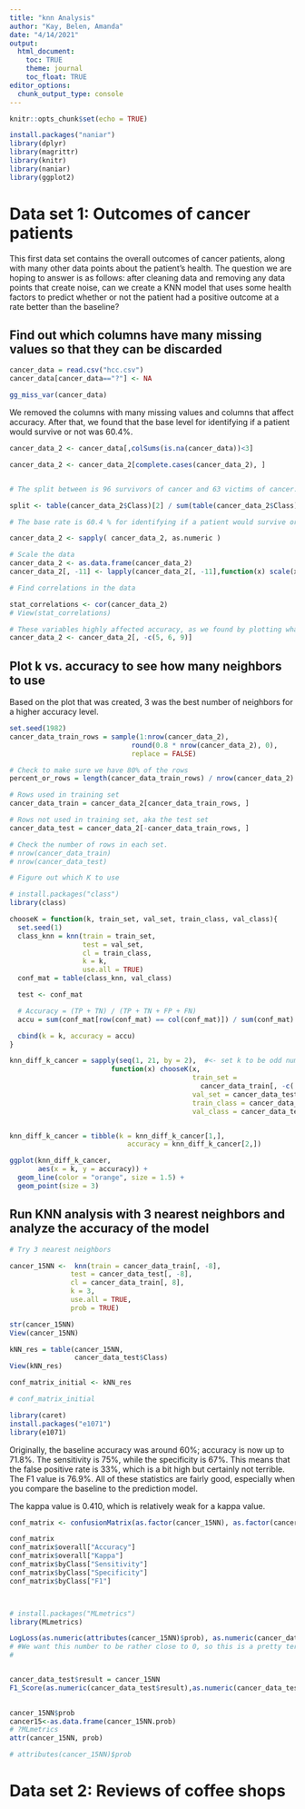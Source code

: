 ```yaml
---
title: "knn Analysis"
author: "Kay, Belen, Amanda"
date: "4/14/2021"
output:
  html_document:
    toc: TRUE
    theme: journal
    toc_float: TRUE
editor_options:
  chunk_output_type: console
---
```



```r
knitr::opts_chunk$set(echo = TRUE)
```

```r
install.packages("naniar")
library(dplyr)
library(magrittr)
library(knitr)
library(naniar)
library(ggplot2)
```

# Data set 1: Outcomes of cancer patients
This first data set contains the overall outcomes of cancer patients, along with many other data points about the patient's health. The question we are hoping to answer is as follows: after cleaning data and removing any data points that create noise, can we create a KNN model that uses some health factors to predict whether or not the patient had a positive outcome at a rate better than the baseline?

## Find out which columns have many missing values so that they can be discarded
```r

cancer_data = read.csv("hcc.csv")
cancer_data[cancer_data=="?"] <- NA

gg_miss_var(cancer_data)
```

We removed the columns with many missing values and columns that affect accuracy. After that, we found that the base level for identifying if a patient would survive or not was 60.4%.
```r
cancer_data_2 <- cancer_data[,colSums(is.na(cancer_data))<3]

cancer_data_2 <- cancer_data_2[complete.cases(cancer_data_2), ]


# The split between is 96 survivors of cancer and 63 victims of cancer.

split <- table(cancer_data_2$Class)[2] / sum(table(cancer_data_2$Class))

# The base rate is 60.4 % for identifying if a patient would survive or not.

cancer_data_2 <- sapply( cancer_data_2, as.numeric )

# Scale the data
cancer_data_2 <- as.data.frame(cancer_data_2)
cancer_data_2[, -11] <- lapply(cancer_data_2[, -11],function(x) scale(x))

# Find correlations in the data 

stat_correlations <- cor(cancer_data_2)
# View(stat_correlations)

# These variables highly affected accuracy, as we found by plotting what the accuracy plot looks like without each column
cancer_data_2 <- cancer_data_2[, -c(5, 6, 9)]
```

## Plot k vs. accuracy to see how many neighbors to use
Based on the plot that was created, 3 was the best number of neighbors for a higher accuracy level.
```r
set.seed(1982)
cancer_data_train_rows = sample(1:nrow(cancer_data_2),
                              round(0.8 * nrow(cancer_data_2), 0),
                              replace = FALSE)

# Check to make sure we have 80% of the rows
percent_or_rows = length(cancer_data_train_rows) / nrow(cancer_data_2)

# Rows used in training set
cancer_data_train = cancer_data_2[cancer_data_train_rows, ]

# Rows not used in training set, aka the test set
cancer_data_test = cancer_data_2[-cancer_data_train_rows, ]

# Check the number of rows in each set.
# nrow(cancer_data_train)
# nrow(cancer_data_test)

# Figure out which K to use

# install.packages("class") 
library(class)

chooseK = function(k, train_set, val_set, train_class, val_class){
  set.seed(1)
  class_knn = knn(train = train_set,
                  test = val_set,
                  cl = train_class,
                  k = k,
                  use.all = TRUE)
  conf_mat = table(class_knn, val_class)

  test <- conf_mat

  # Accuracy = (TP + TN) / (TP + TN + FP + FN)
  accu = sum(conf_mat[row(conf_mat) == col(conf_mat)]) / sum(conf_mat)

  cbind(k = k, accuracy = accu)
}

knn_diff_k_cancer = sapply(seq(1, 21, by = 2),  #<- set k to be odd number from 1 to 21
                         function(x) chooseK(x,
                                             train_set =
                                               cancer_data_train[, -c( 8)],
                                             val_set = cancer_data_test[, -c(8)],
                                             train_class = cancer_data_train[, 8],
                                             val_class = cancer_data_test[, 8]))


knn_diff_k_cancer = tibble(k = knn_diff_k_cancer[1,],
                             accuracy = knn_diff_k_cancer[2,])

ggplot(knn_diff_k_cancer,
       aes(x = k, y = accuracy)) +
  geom_line(color = "orange", size = 1.5) +
  geom_point(size = 3)
```

## Run KNN analysis with 3 nearest neighbors and analyze the accuracy of the model
```r

# Try 3 nearest neighbors

cancer_15NN <-  knn(train = cancer_data_train[, -8],
               test = cancer_data_test[, -8],
               cl = cancer_data_train[, 8],
               k = 3,
               use.all = TRUE,
               prob = TRUE)

str(cancer_15NN)
View(cancer_15NN)

kNN_res = table(cancer_15NN,
                cancer_data_test$Class)
View(kNN_res)

conf_matrix_initial <- kNN_res

# conf_matrix_initial

library(caret)
install.packages("e1071")
library(e1071)
```

Originally, the baseline accuracy was around 60%;  accuracy is now up to 71.8%. The sensitivity is 75%, while the specificity is 67%. This means that the false positive rate is 33%, which is a bit high but certainly not terrible. The F1 value is 76.9%. All of these statistics are fairly good, especially when you compare the baseline to the prediction model.

The kappa value is 0.410, which is relatively weak for a kappa value.
```r
conf_matrix <- confusionMatrix(as.factor(cancer_15NN), as.factor(cancer_data_test$Class), positive = "1", dnn=c("Prediction", "Actual"), mode = "sens_spec")

conf_matrix
conf_matrix$overall["Accuracy"]
conf_matrix$overall["Kappa"]
conf_matrix$byClass["Sensitivity"]
conf_matrix$byClass["Specificity"]
conf_matrix$byClass["F1"]



# install.packages("MLmetrics")
library(MLmetrics)

LogLoss(as.numeric(attributes(cancer_15NN)$prob), as.numeric(cancer_data_test$Class))
# #We want this number to be rather close to 0, so this is a pretty terrible result. 
# 


cancer_data_test$result = cancer_15NN
F1_Score(as.numeric(cancer_data_test$result),as.numeric(cancer_data_test$Class))
 

cancer_15NN$prob
cancer15<-as.data.frame(cancer_15NN.prob)
# ?MLmetrics
attr(cancer_15NN, prob)

# attributes(cancer_15NN)$prob


```

# Data set 2: Reviews of coffee shops
